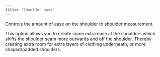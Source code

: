 ```yaml
---
title: 'Shoulder ease'
---
```


Controls the amount of ease on the shoulder to shoulder measurement.

This option allows you to create some extra ease at the shoulders which shifts
the shoulder seam more outwards and off the shoulder. Thereby creating extra room
for extra layers of clothing underneath, or more shaped/padded shoulders.
